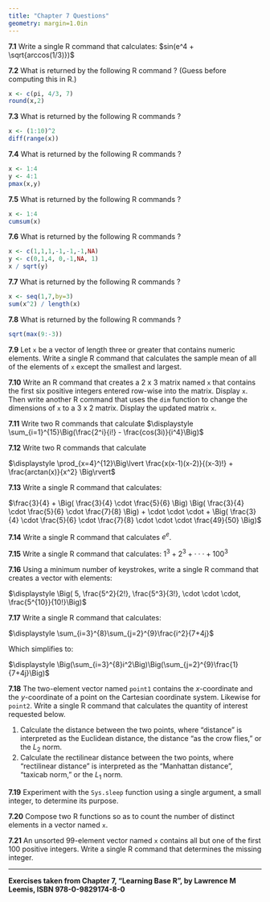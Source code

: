 ```yaml
---
title: "Chapter 7 Questions"
geometry: margin=1.0in
---
```

\pagenumbering{gobble}


__7.1__ Write a single R command that calculates: $sin(e^4 + \sqrt{arccos(1/3)})$

__7.2__ What is returned by the following R command ? (Guess before computing this in R.)

```r
x <- c(pi, 4/3, 7)
round(x,2)
```

__7.3__ What is returned by the following R commands ?

```r
x <- (1:10)^2
diff(range(x))
```

__7.4__ What is returned by the following R commands ?

```r
x <- 1:4
y <- 4:1
pmax(x,y)
```

__7.5__ What is returned by the following R commands ?

```r
x <- 1:4
cumsum(x)
```

__7.6__ What is returned by the following R commands ?

```r
x <- c(1,1,1,-1,-1,-1,NA)
y <- c(0,1,4, 0,-1,NA, 1)
x / sqrt(y)
```

__7.7__ What is returned by the following R commands ?

```r
x <- seq(1,7,by=3)
sum(x^2) / length(x)
```

__7.8__ What is returned by the following R commands ?

```r
sqrt(max(9:-3))
```

__7.9__ Let ```x``` be a vector of length three or greater that contains numeric elements.
Write a single R command that calculates the sample mean of all of the elements of ```x``` except the smallest and largest.

__7.10__ Write an R command that creates a 2 x 3 matrix named ```x``` that contains the first six positive integers entered row-wise into the matrix.
Display ```x```.
Then write another R command that uses the ```dim``` function to change the dimensions of ```x``` to a 3 x 2 matrix.
Display the updated matrix ```x```.

__7.11__ Write two R commands that calculate $\displaystyle \sum_{i=1}^{15}\Big(\frac{2^i}{i!} - \frac{cos(3i)}{i^4}\Big)$

__7.12__ Write two R commands that calculate 

$\displaystyle \prod_{x=4}^{12}\Big\lvert \frac{x(x-1)(x-2)}{(x-3)!} + \frac{arctan(x)}{x^2} \Big\rvert$

__7.13__ Write a single R command that calculates: 

$\frac{3}{4} + 
\Big( \frac{3}{4} \cdot \frac{5}{6}  \Big)
\Big( \frac{3}{4} \cdot \frac{5}{6}  \cdot \frac{7}{8} \Big)
+ \cdot \cdot \cdot +
\Big( \frac{3}{4} \cdot \frac{5}{6}  \cdot \frac{7}{8} \cdot \cdot \cdot \frac{49}{50} \Big)$

__7.14__ Write a single R command that calculates $e^e$.

__7.15__ Write a single R command that calculates:  $\displaystyle1^3 + 2^3 + \cdot \cdot \cdot + 100^3$

__7.16__ Using a minimum number of keystrokes, write a single R command that creates a vector with elements: 

$\displaystyle \Big( 5, \frac{5^2}{2!}, \frac{5^3}{3!}, \cdot \cdot \cdot, \frac{5^{10}}{10!}\Big)$

__7.17__ Write a single R command that calculates: 

$\displaystyle
\sum_{i=3}^{8}\sum_{j=2}^{9}\frac{i^2}{7+4j}$

Which simplifies to:

$\displaystyle 
\Big(\sum_{i=3}^{8}i^2\Big)\Big(\sum_{j=2}^{9}\frac{1}{7+4j}\Big)$

__7.18__ The two-element vector named ```point1``` contains the _x_-coordinate and the _y_-coordinate of a point on the Cartesian coordinate system.
Likewise for ```point2```.
Write a single R command that calculates the quantity of interest requested below.

1. Calculate the distance between the two points, where "distance" is interpreted as the Euclidean distance, the distance "as the crow flies," or the $L_2$ norm.
1. Calculate the rectilinear distance between the two points, where "rectilinear distance" is interpreted as the "Manhattan distance", "taxicab norm," or the $L_1$ norm.

__7.19__ Experiment with the ```Sys.sleep``` function using a single argument, a small integer, to determine its purpose.

__7.20__ Compose two R functions so as to count the number of distinct elements in a vector named ```x```.

__7.21__ An unsorted 99-element vector named ```x``` contains all but one of the first 100 positive integers.
Write a single R command that determines the missing integer.

------------------------------
__Exercises taken from Chapter 7, "Learning Base R", by Lawrence M Leemis, ISBN 978-0-9829174-8-0__


